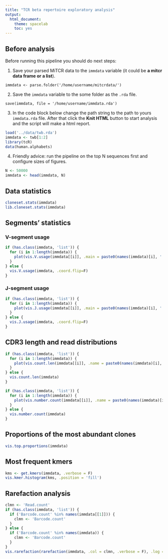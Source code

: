 ```yaml
---
title: "TCR beta repertoire exploratory analysis"
output:
  html_document:
    theme: spacelab
    toc: yes
---
```



## Before analysis

Before running this pipeline you should do next steps:

1. Save your parsed MiTCR data to the `immdata` variable (it could be **a mitcr data frame or a list**).
```
immdata <- parse.folder('/home/username/mitcrdata/')
```

2. Save the `immdata` variable to the some folder as the `.rda` file.
```
save(immdata, file = '/home/username/immdata.rda')
```

3. In the code block below change the path string to the path to yours `immdata.rda` file. After that click the **Knit HTML** button to start analysis and the script will make a html report.
```r
load('../data/twb.rda')
immdata <- twb[1:2]
library(tcR)
data(human.alphabets)
```


4. Friendly advice: run the pipeline on the top N sequences first and configure sizes of figures.
```r
N <- 50000
immdata <- head(immdata, N)
```



## Data statistics

```r
cloneset.stats(immdata)
lib.cloneset.stats(immdata)
```




## Segments' statistics

### V-segment usage

```r
if (has.class(immdata, 'list')) {
  for (i in 1:length(immdata)) {
    plot(vis.V.usage(immdata[[i]], .main = paste0(names(immdata)[i], ' ', 'V-usage')))
  }
} else {
  vis.V.usage(immdata, .coord.flip=F)
}
```


### J-segment usage

```r
if (has.class(immdata, 'list')) {
  for (i in 1:length(immdata)) {
    plot(vis.J.usage(immdata[[i]], .main = paste0(names(immdata)[i], ' ', 'J-usage')))
  }
} else {
  vis.J.usage(immdata, .coord.flip=F)
}
```




## CDR3 length and read distributions

```r
if (has.class(immdata, 'list')) {
  for (i in 1:length(immdata)) {
    plot(vis.count.len(immdata[[i]], .name = paste0(names(immdata)[i], ' ', 'CDR3 length')))
  }
} else {
  vis.count.len(immdata)
}
```


```r
if (has.class(immdata, 'list')) {
  for (i in 1:length(immdata)) {
    plot(vis.number.count(immdata[[i]], .name = paste0(names(immdata)[i], ' ', 'read histogram')))
  }
} else {
  vis.number.count(immdata)
}
```




## Proportions of the most abundant clones

```r
vis.top.proportions(immdata)
```




## Most frequent kmers

```r
kms <- get.kmers(immdata, .verbose = F)
vis.kmer.histogram(kms, .position = 'fill')
```




## Rarefaction analysis

```r
clmn <- 'Read.count'
if (has.class(immdata, 'list')) {
  if ('Barcode.count' %in% names(immdata[[1]])) {
    clmn <- 'Barcode.count'
  }
} else {
  if ('Barcode.count' %in% names(immdata)) {
    clmn <- 'Barcode.count'
  }
}
vis.rarefaction(rarefaction(immdata, .col = clmn, .verbose = F), .log = T)
```